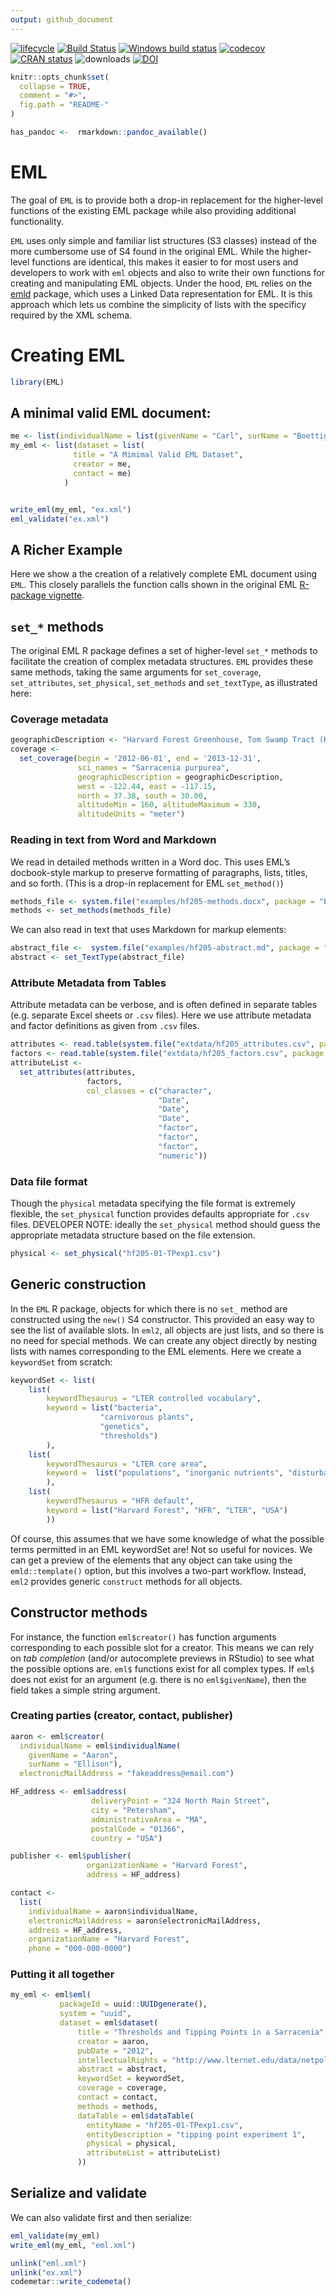 ```yaml
---
output: github_document
---
```


[![lifecycle](https://img.shields.io/badge/lifecycle-maturing-blue.svg)](https://www.tidyverse.org/lifecycle/#maturing)
[![Build Status](https://travis-ci.org/ropensci/EML.svg?branch=master)](https://travis-ci.org/ropensci/EML)
[![Windows build status](https://ci.appveyor.com/api/projects/status/u2gw24yfkvxgny96?svg=true)](https://ci.appveyor.com/project/cboettig/eml)
[![codecov](https://codecov.io/gh/ropensci/EML/branch/master/graph/badge.svg)](https://codecov.io/gh/ropensci/EML)
[![CRAN status](https://www.r-pkg.org/badges/version/EML)](https://cran.r-project.org/package=EML)
![downloads](http://cranlogs.r-pkg.org/badges/grand-total/RNeXML)
[![DOI](https://zenodo.org/badge/10894022.svg)](https://zenodo.org/badge/latestdoi/10894022)

<!-- README.md is generated from README.Rmd. Please edit that file -->

```r
knitr::opts_chunk$set(
  collapse = TRUE,
  comment = "#>",
  fig.path = "README-"
)
```


```r
has_pandoc <-  rmarkdown::pandoc_available()
```


# EML


The goal of `EML` is to provide both a drop-in replacement for the higher-level functions of the existing EML package while also providing additional functionality.  

`EML` uses only simple and familiar list structures (S3 classes) instead of the more cumbersome use of S4 found in the original EML.  While the higher-level functions are identical, this makes it easier to for most users and developers to work with `eml` objects and also to write their own functions for creating and manipulating EML objects.  Under the hood, `EML` relies on the [emld](https://github.com/cboettig/emld) package, which uses a Linked Data representation for EML.  It is this approach which lets us combine the simplicity of lists with the specificy required by the XML schema.    

# Creating EML


```r
library(EML)
```



## A minimal valid EML document:

```r
me <- list(individualName = list(givenName = "Carl", surName = "Boettiger"), id="cboettig")
my_eml <- list(dataset = list(
              title = "A Mimimal Valid EML Dataset",
              creator = me,
              contact = me)
            )


write_eml(my_eml, "ex.xml")
eml_validate("ex.xml")
```



## A Richer Example

Here we show a the creation of a relatively complete EML document using `EML`.  This closely parallels the function calls shown in the original EML [R-package vignette](https://ropensci.github.io/EML/articles/creating-EML.html).  


## `set_*` methods

The original EML R package defines a set of higher-level `set_*` methods to facilitate the creation of complex metadata structures.  `EML` provides these same methods, taking the same arguments for `set_coverage`, `set_attributes`, `set_physical`, `set_methods` and `set_textType`, as illustrated here:

### Coverage metadata

```r
geographicDescription <- "Harvard Forest Greenhouse, Tom Swamp Tract (Harvard Forest)"
coverage <- 
  set_coverage(begin = '2012-06-01', end = '2013-12-31',
               sci_names = "Sarracenia purpurea",
               geographicDescription = geographicDescription,
               west = -122.44, east = -117.15, 
               north = 37.38, south = 30.00,
               altitudeMin = 160, altitudeMaximum = 330,
               altitudeUnits = "meter")
```


### Reading in text from Word and Markdown

We read in detailed methods written in a Word doc.  This uses EML's docbook-style markup to preserve formatting of paragraphs, lists, titles, and so forth. (This is a drop-in replacement for EML `set_method()`)

```r
methods_file <- system.file("examples/hf205-methods.docx", package = "EML")
methods <- set_methods(methods_file)
```

We can also read in text that uses Markdown for markup elements:

```r
abstract_file <-  system.file("examples/hf205-abstract.md", package = "EML")
abstract <- set_TextType(abstract_file)
```



### Attribute Metadata from Tables

Attribute metadata can be verbose, and is often defined in separate tables (e.g. separate Excel sheets or `.csv` files).
Here we use attribute metadata and factor definitions as given from `.csv` files.

```r
attributes <- read.table(system.file("extdata/hf205_attributes.csv", package = "EML"))
factors <- read.table(system.file("extdata/hf205_factors.csv", package = "EML"))
attributeList <- 
  set_attributes(attributes, 
                 factors, 
                 col_classes = c("character", 
                                 "Date",
                                 "Date",
                                 "Date",
                                 "factor",
                                 "factor",
                                 "factor",
                                 "numeric"))
```


### Data file format 

Though the `physical` metadata specifying the file format is extremely flexible, the `set_physical` function provides defaults appropriate for `.csv` files. 
DEVELOPER NOTE: ideally the `set_physical` method should guess the appropriate metadata structure based on the file extension.  

```r
physical <- set_physical("hf205-01-TPexp1.csv")
```

## Generic construction

In the `EML` R package, objects for which there is no `set_` method are constructed using the `new()` S4 constructor.  This provided an easy way to see the list of available slots.  In `eml2`, all objects are just lists, and so there is no need for special methods.  We can create any object directly by nesting lists with names corresponding to the EML elements.  Here we create a `keywordSet` from scratch:

```r
keywordSet <- list(
    list(
        keywordThesaurus = "LTER controlled vocabulary",
        keyword = list("bacteria",
                    "carnivorous plants",
                    "genetics",
                    "thresholds")
        ),
    list(
        keywordThesaurus = "LTER core area",
        keyword =  list("populations", "inorganic nutrients", "disturbance")
        ),
    list(
        keywordThesaurus = "HFR default",
        keyword = list("Harvard Forest", "HFR", "LTER", "USA")
        ))
```

Of course, this assumes that we have some knowledge of what the possible terms permitted in an EML keywordSet are!   Not so useful for novices.  We can get a preview of the elements that any object can take using the `emld::template()` option, but this involves a two-part workflow.  Instead, `eml2` provides generic `construct` methods for all objects. 

## Constructor methods


For instance, the function `eml$creator()` has function arguments corresponding to each possible slot for a creator.  This means we can rely on *tab completion* (and/or autocomplete previews in RStudio) to see what the possible options are.  `eml$` functions exist for all complex types.  If `eml$` does not exist for an argument (e.g. there is no `eml$givenName`), then the field takes a simple string argument. 

### Creating parties (creator, contact, publisher)

```r
aaron <- eml$creator(
  individualName = eml$individualName(
    givenName = "Aaron", 
    surName = "Ellison"),
  electronicMailAddress = "fakeaddress@email.com")
```


```r
HF_address <- eml$address(
                  deliveryPoint = "324 North Main Street",
                  city = "Petersham",
                  administrativeArea = "MA",
                  postalCode = "01366",
                  country = "USA")
```

```r
publisher <- eml$publisher(
                 organizationName = "Harvard Forest",
                 address = HF_address)
```


```r
contact <- 
  list(
    individualName = aaron$individualName,
    electronicMailAddress = aaron$electronicMailAddress,
    address = HF_address,
    organizationName = "Harvard Forest",
    phone = "000-000-0000")

```

### Putting it all together


```r
my_eml <- eml$eml(
           packageId = uuid::UUIDgenerate(),  
           system = "uuid",
           dataset = eml$dataset(
               title = "Thresholds and Tipping Points in a Sarracenia",
               creator = aaron,
               pubDate = "2012",
               intellectualRights = "http://www.lternet.edu/data/netpolicy.html.",
               abstract = abstract,
               keywordSet = keywordSet,
               coverage = coverage,
               contact = contact,
               methods = methods,
               dataTable = eml$dataTable(
                 entityName = "hf205-01-TPexp1.csv",
                 entityDescription = "tipping point experiment 1",
                 physical = physical,
                 attributeList = attributeList)
               ))

```

## Serialize and validate

We can also validate first and then serialize:

```r
eml_validate(my_eml)
write_eml(my_eml, "eml.xml")
```






```r
unlink("eml.xml")
unlink("ex.xml")
codemetar::write_codemeta()
```

